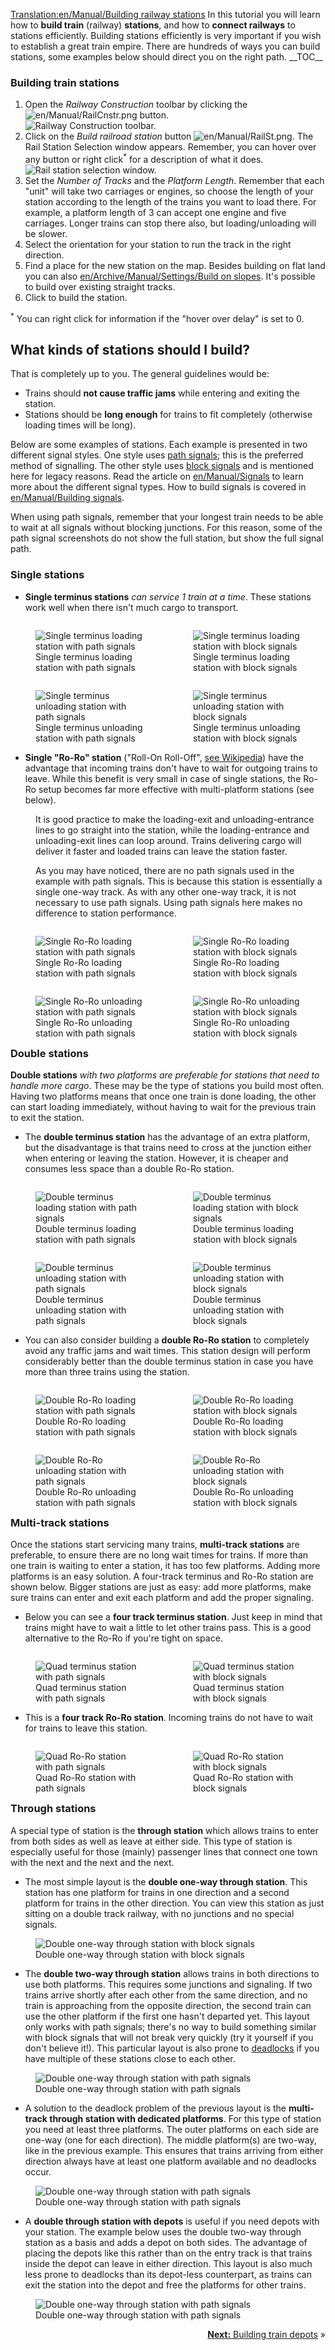 [[Translation:en/Manual/Building railway stations]]
{{en/Manual/Tutorial/Navigation}}
In this tutorial you will learn how to '''build train''' (railway) '''stations''', and how to '''connect railways''' to stations efficiently. Building stations efficiently is very important if you wish to establish a great train empire. There are hundreds of ways you can build stations, some examples below should direct you on the right path.
__TOC__
===Building train stations===
#Open the ''Railway Construction'' toolbar by clicking the [[File:en/Manual/RailCnstr.png]] button.<br/>[[File:en/Manual/Railroad Construction.png|none|frame|Railway Construction toolbar.]]
#Click on the ''Build railroad station'' button [[File:en/Manual/RailSt.png]]. The Rail Station Selection window appears. Remember, you can hover over any button or right click<sup>*</sup> for a description of what it does.<br/>[[File:en/Manual/Stationgui.png|none|frame|Rail station selection window.]]
#Set the ''Number of Tracks'' and the ''Platform Length''. Remember that each "unit" will take two carriages or engines, so choose the length of your station according to the length of the trains you want to load there. For example, a platform length of 3 can accept one engine and five carriages. Longer trains can stop there also, but loading/unloading will be slower.
#Select the orientation for your station to run the track in the right direction.
#Find a place for the new station on the map. Besides building on flat land you can also [[en/Archive/Manual/Settings/Build on slopes]]. It's possible to build over existing straight tracks.
#Click to build the station.


<sup>*</sup> You can right click for information if the "hover over delay" is set to 0.

== What kinds of stations should I build? ==
That is completely up to you. The general guidelines would be:
* Trains should '''not cause traffic jams''' while entering and exiting the station.
* Stations should be '''long enough''' for trains to fit completely (otherwise loading times will be long).

Below are some examples of stations. Each example is presented in two different signal styles. One style uses [[en/Manual/Signals|path signals]]; this is the preferred method of signalling. The other style uses [[en/Manual/Signals|block signals]] and is mentioned here for legacy reasons. Read the article on [[en/Manual/Signals]] to learn more about the different signal types. How to build signals is covered in [[en/Manual/Building signals]]. 

When using path signals, remember that your longest train needs to be able to wait at all signals without blocking junctions. For this reason, some of the path signal screenshots do not show the full station, but show the full signal path.

=== Single stations ===
*'''Single terminus stations''' ''can service 1 train at a time''. These stations work well when there isn't much cargo to transport.
<div style="float:left;width:50%;">[[File:en/Manual/Station terminus single load pathsignals.png|right|frame|Single terminus loading station with path signals]]</div>
<div style="float:right;width:50%;">[[File:en/Manual/RailStTut One str coal.png|left|frame|Single terminus loading station with block signals]]</div>
<div style="float:left;width:50%;">[[File:en/Manual/Station terminus single unload pathsignals.png|right|frame|Single terminus unloading station with path signals]]</div>
<div style="float:right;width:50%;">[[File:en/Manual/RailStTut One str pow.png|left|frame|Single terminus unloading station with block signals]]</div>

*'''Single "Ro-Ro" station''' ("Roll-On Roll-Off", [https://www.wikipedia.org/wiki/Roll-on/roll-off see Wikipedia]) have the advantage that incoming trains don't have to wait for outgoing trains to leave. While this benefit is very small in case of single stations, the Ro-Ro setup becomes far more effective with multi-platform stations (see below).

:It is good practice to make the loading-exit and unloading-entrance lines to go straight into the station, while the loading-entrance and unloading-exit lines can loop around. Trains delivering cargo will deliver it faster and loaded trains can leave the station faster. <!-- This is extremely confusingly worded, with no explanation of what is meant by "loading-exit", "unloading-entrance", "loading-entrance" and "unloading-exit". These terms need to be explained, especially as this is going to be read by mostly new players. Can someone who can decipher this mess please provide clarity? -->

:As you may have noticed, there are no path signals used in the example with path signals. This is because this station is essentially a single one-way track. As with any other one-way track, it is not necessary to use path signals. Using path signals here makes no difference to station performance.
<div style="float:left;width:50%;">[[File:en/Manual/Station roro single load pathsignals.png|right|frame|Single Ro-Ro loading station with path signals]]</div>
<div style="float:right;width:50%;">[[File:en/Manual/RailStTut One aro coal.png|left|frame|Single Ro-Ro loading station with block signals]]</div>
<div style="float:left;width:50%;">[[File:en/Manual/Station roro single unload pathsignals.png|right|frame|Single Ro-Ro unloading station with path signals]]</div>
<div style="float:right;width:50%;">[[File:en/Manual/RailStTut One aro pow.png|left|frame|Single Ro-Ro unloading station with block signals]]</div>

=== Double stations ===
'''Double stations''' '' with two platforms are preferable for stations that need to handle more cargo''. These may be the type of stations you build most often. Having two platforms means that once one train is done loading, the other can start loading immediately, without having to wait for the previous train to exit the station.

* The '''double terminus station''' has the advantage of an extra platform, but the disadvantage is that trains need to cross at the junction either when entering or leaving the station. However, it is cheaper and  consumes less space than a double Ro-Ro station.
<div style="float:left;width:50%;">[[File:en/Manual/Station terminus twotracks load pathsignals.png|right|frame|Double terminus loading station with path signals]]</div>
<div style="float:right;width:50%;">[[File:en/Manual/RailStTut Two str coal.png|left|frame|Double terminus loading station with block signals]]</div>
<div style="float:left;width:50%;">[[File:en/Manual/Station terminus twotracks unload pathsignals.png|right|frame|Double terminus unloading station with path signals]]</div>
<div style="float:right;width:50%;">[[File:en/Manual/RailStTut Two str pow.png|left|frame|Double terminus unloading station with block signals]]</div>

*You can also consider building a '''double Ro-Ro station''' to completely avoid any traffic jams and wait times. This station design will perform considerably better than the double terminus station in case you have more than three trains using the station.
<div style="float:left;width:50%;">[[File:en/Manual/Station roro twotracks load pathsignals.png|right|frame|Double Ro-Ro loading station with path signals]]</div>
<div style="float:right;width:50%;">[[File:en/Manual/RailStTut Two aro coal.png|left|frame|Double Ro-Ro loading station with block signals]]</div>
<div style="float:left;width:50%;">[[File:en/Manual/Station roro twotracks unload pathsignals.png|right|frame|Double Ro-Ro unloading station with path signals]]</div>
<div style="float:right;width:50%;">[[File:en/Manual/RailStTut Two aro pow.png|left|frame|Double Ro-Ro unloading station with block signals]]</div>

=== Multi-track stations ===
Once the stations start servicing many trains, '''multi-track stations''' are preferable, to ensure there are no long wait times for trains. If more than one train is waiting to enter a station, it has too few platforms. Adding more platforms is an easy solution. A four-track terminus and Ro-Ro station are shown below. Bigger stations are just as easy: add more platforms, make sure trains can enter and exit each platform and add the proper signaling.

*Below you can see a '''four track terminus station'''. Just keep in mind that trains might have to wait a little to let other trains pass. This is a good alternative to the Ro-Ro if you're tight on space.
<div style="float:left;width:50%;">[[File:en/Manual/Station terminus fourtracks pathsignals.png|right|frame|Quad terminus station with path signals]]</div>
<div style="float:right;width:50%;">[[File:en/Manual/RailStTut Four str ore.png|left|frame|Quad terminus station with block signals]]</div>

*This is a '''four track Ro-Ro station'''. Incoming trains do not have to wait for trains to leave this station.
<div style="float:left;width:50%;">[[File:en/Manual/Station roro fourtracks pathsignals.png|right|frame|Quad Ro-Ro station with path signals]]</div>
<div style="float:right;width:50%;">[[File:en/Manual/RailStTut Four aro ore.png|left|frame|Quad Ro-Ro station with block signals]]</div>

=== Through stations ===
A special type of station is the '''through station''' which allows trains to enter from both sides as well as leave at either side. This type of station is especially useful for those (mainly) passenger lines that connect one town with the next and the next and the next.

* The most simple layout is the '''double one-way through station'''. This station has one platform for trains in one direction and a second platform for trains in the other direction. You can view this station as just sitting on a double track railway, with no junctions and no special signals.

[[File:en/Manual/Station through twotrack blocksignals.png|center|frame|Double one-way through station with block signals]]


* The '''double two-way through station''' allows trains in both directions to use both platforms. This requires some junctions and signaling. If two trains arrive shortly after each other from the same direction, and no train is approaching from the opposite direction, the second train can use the other platform if the first one hasn't departed yet. This layout only works with path signals; there's no way to build something similar with block signals that will not break very quickly (try it yourself if you don't believe it!). This particular layout is also prone to [[en/Manual/Deadlock|deadlocks]] if you have multiple of these stations close to each other.

[[File:en/Manual/Station through twotrack pathsignals.png|center|frame|Double one-way through station with path signals]]


* A solution to the deadlock problem of the previous layout is the '''multi-track through station with dedicated platforms'''. For this type of station you need at least three platforms. The outer platforms on each side are one-way (one for each direction). The middle platform(s) are two-way, like in the previous example. This ensures that trains arriving from either direction always have at least one platform available and no deadlocks occur.

[[File:en/Manual/Station through fourtrack pathsignals.png|center|frame|Double one-way through station with path signals]]


* A '''double through station with depots''' is useful if you need depots with your station. The example below uses the double two-way through station as a basis and adds a depot on both sides. The advantage of placing the depots like this rather than on the entry track is that trains inside the depot can leave in either direction. This layout is also much less prone to deadlocks than its depot-less counterpart, as trains can exit the station into the depot and free the platforms for other trains.

[[File:en/Manual/Station through twotrack pathsignals depots.png|center|frame|Double one-way through station with path signals]]


<span style="float: right">[[en/Manual/Building depots|'''Next:''' Building train depots]] &raquo;</span>